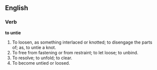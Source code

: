 ==English==

===Verb===

'''to untie'''

#To loosen, as something interlaced or knotted; to disengage the parts of; as, to untie a knot.
#To free from fastening or from restraint; to let loose; to unbind.
#To resolve; to unfold; to clear.
#To become untied or loosed.